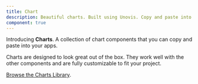 ```yaml
---
title: Chart
description: Beautiful charts. Built using Unovis. Copy and paste into your apps.
component: true
---
```


Introducing **Charts**. A collection of chart components that you can copy and paste into your apps.

Charts are designed to look great out of the box. They work well with the other components and are fully customizable to fit your project.

[Browse the Charts Library](/charts).